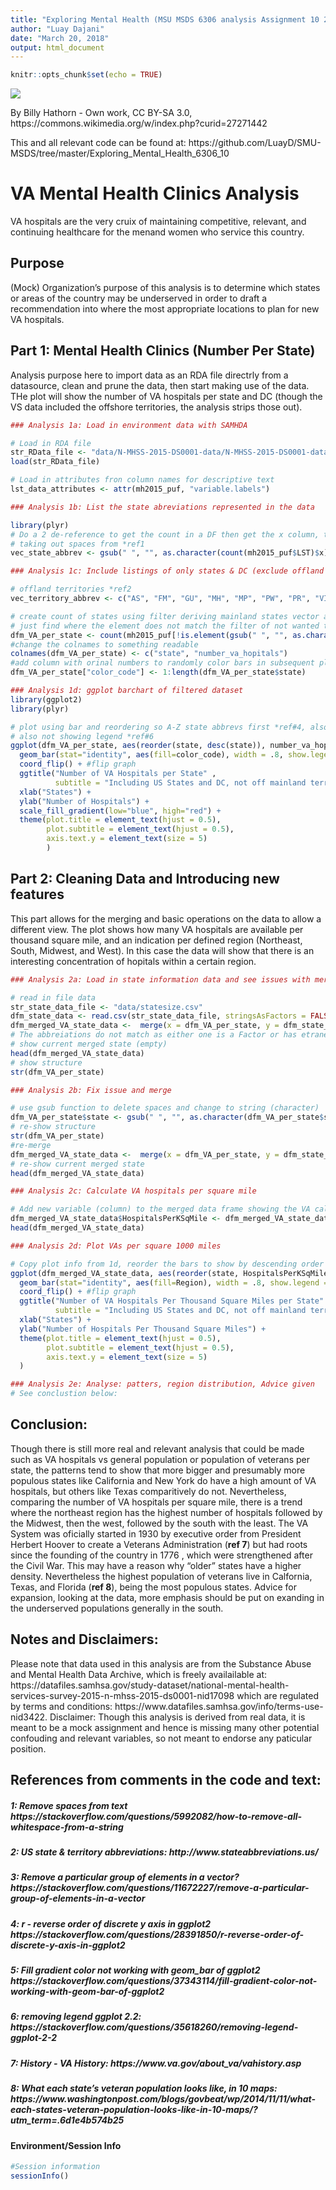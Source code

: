 ```yaml
---
title: "Exploring Mental Health (MSU MSDS 6306 analysis Assignment 10 201803)"
author: "Luay Dajani"
date: "March 20, 2018"
output: html_document
---
```


```r
knitr::opts_chunk$set(echo = TRUE)
```

![](images/400px-Audie_L._Murphy_VA_Hospital,_San_Antonio,_TX_IMG_7759-billy_hathorn.jpg)

By Billy Hathorn - Own work, CC BY-SA 3.0, https://commons.wikimedia.org/w/index.php?curid=27271442

This and all relevant code can be found at: https://github.com/LuayD/SMU-MSDS/tree/master/Exploring_Mental_Health_6306_10

# VA Mental Health Clinics Analysis

VA hospitals are the very cruix of maintaining competitive, relevant, and continuing healthcare for the menand women who service this country.

## Purpose 

(Mock) Organization's purpose of this analysis is to determine which states or areas of the country may be underserved in order to draft a recommendation into where the most appropriate locations to plan for new VA hospitals.


## Part 1: Mental Health Clinics (Number Per State)

Analysis purpose here to import data as an RDA file directrly from a datasource, clean and prune the data, then start making use of the data. THe plot will show the number of VA hospitals per state and DC (though the VS data included the offshore territories, the analysis strips those out).

```r
### Analysis 1a: Load in environment data with SAMHDA

# Load in RDA file
str_RData_file <- "data/N-MHSS-2015-DS0001-data/N-MHSS-2015-DS0001-data-r.rda"
load(str_RData_file)

# Load in attributes fron column names for descriptive text
lst_data_attributes <- attr(mh2015_puf, "variable.labels")

### Analysis 1b: List the state abreviations represented in the data

library(plyr)
# Do a 2 de-reference to get the count in a DF then get the x column, then cast factor to character then dlee spaces
# taking out spaces from *ref1
vec_state_abbrev <- gsub(" ", "", as.character(count(mh2015_puf$LST)$x))

### Analysis 1c: Include listings of only states & DC (exclude offland terriories) from initial DF

# offland territories *ref2
vec_territory_abbrev <- c("AS", "FM", "GU", "MH", "MP", "PW", "PR", "VI")

# create count of states using filter deriving mainland states vector and number of centers, 
# just find where the element does not match the filter of not wanted territories and use count *ref#3
dfm_VA_per_state <- count(mh2015_puf[!is.element(gsub(" ", "", as.character(mh2015_puf$LST)), vec_territory_abbrev),]$LST)
#change the colnames to something readable
colnames(dfm_VA_per_state) <- c("state", "number_va_hopitals")
#add column with orinal numbers to randomly color bars in subsequent plot
dfm_VA_per_state["color_code"] <- 1:length(dfm_VA_per_state$state)

### Analysis 1d: ggplot barchart of filtered dataset
library(ggplot2)
library(plyr)

# plot using bar and reordering so A-Z state abbrevs first *ref#4, also played with geor_bar colors *ref#5,
# also not showing legend *ref#6
ggplot(dfm_VA_per_state, aes(reorder(state, desc(state)), number_va_hopitals)) +
  geom_bar(stat="identity", aes(fill=color_code), width = .8, show.legend = FALSE) +
  coord_flip() + #flip graph
  ggtitle("Number of VA Hospitals per State" ,
          subtitle = "Including US States and DC, not off mainland territorries") +
  xlab("States") +
  ylab("Number of Hospitals") +
  scale_fill_gradient(low="blue", high="red") +
  theme(plot.title = element_text(hjust = 0.5), 
        plot.subtitle = element_text(hjust = 0.5),
        axis.text.y = element_text(size = 5)
        )
```

## Part 2: Cleaning Data and Introducing new features

This part allows for the merging and basic operations on the data to allow a different view.  The plot shows how many VA hospitals are available per thousand square mile, and an indication per defined region (Northeast, South, Midwest, and West).  In this case the data will show that there is an interesting concentration of hopitals within a certain region.

```r
### Analysis 2a: Load in state information data and see issues with merging

# read in file data
str_state_data_file <- "data/statesize.csv"
dfm_state_data <- read.csv(str_state_data_file, stringsAsFactors = FALSE)
dfm_merged_VA_state_data <-  merge(x = dfm_VA_per_state, y = dfm_state_data, by.x = "state", by.y = "Abbrev")
# The abbreiations do not match as either one is a Factor or has etraneous spaces.  Will clean that out and concert to string
# show current merged state (empty)
head(dfm_merged_VA_state_data)
# show structure
str(dfm_VA_per_state)

### Analysis 2b: Fix issue and merge

# use gsub function to delete spaces and change to string (character)
dfm_VA_per_state$state <- gsub(" ", "", as.character(dfm_VA_per_state$state))
# re-show structure
str(dfm_VA_per_state)
#re-merge
dfm_merged_VA_state_data <-  merge(x = dfm_VA_per_state, y = dfm_state_data, by.x = "state", by.y = "Abbrev")
# re-show current merged state
head(dfm_merged_VA_state_data)

### Analysis 2c: Calculate VA hospitals per square mile

# Add new variable (column) to the merged data frame showing the VA calculated hospitals per sq mile
dfm_merged_VA_state_data$HospitalsPerKSqMile <- dfm_merged_VA_state_data$number_va_hopitals / (dfm_merged_VA_state_data$SqMiles / 1000)
head(dfm_merged_VA_state_data)

### Analysis 2d: Plot VAs per square 1000 miles 

# Copy plot info from 1d, reorder the bars to show by descending order from top and fil per region
ggplot(dfm_merged_VA_state_data, aes(reorder(state, HospitalsPerKSqMile), HospitalsPerKSqMile)) +
  geom_bar(stat="identity", aes(fill=Region), width = .8, show.legend = TRUE) +
  coord_flip() + #flip graph
  ggtitle("Number of VA Hospitals Per Thousand Square Miles per State" ,
          subtitle = "Including US States and DC, not off mainland territorries") +
  xlab("States") +
  ylab("Number of Hospitals Per Thousand Square Miles") +
  theme(plot.title = element_text(hjust = 0.5), 
        plot.subtitle = element_text(hjust = 0.5),
        axis.text.y = element_text(size = 5)
  )

### Analysis 2e: Analyse: patters, region distribution, Advice given
# See conclustion below:
```

## Conclusion:

Though there is still more real and relevant analysis that could be made such as VA hospitals vs general population or population of veterans per state, the patterns tend to show that more bigger and presumably more populous states like California and New York do have a high amount of VA hospitals, but others like Texas comparitively do not.  Nevertheless, comparing the number of VA hospitals per square mile, there is a trend where the northeast region has the highest number of hospitals followed by the Midwest, then the west, followed by the south with the least.  The VA System was oficially started in 1930 by executive order from President Herbert Hoover to create a Veterans Administration (**ref 7**) but had roots since the founding of the country in 1776 , which were strengthened after the Civil War.  This may have a reason why "older" states have a higher density.  Nevertheless the highest population of veterans live in Calfornia, Texas, and Florida (**ref 8**), being the most populous states.  Advice for expansion, looking at the data, more emphasis should be put on exanding in the underserved populations generally in the south.

## Notes and Disclaimers: 

Please note that data used in this analysis are from the Substance Abuse and Mental Health Data Archive, which is freely availailable at: https://datafiles.samhsa.gov/study-dataset/national-mental-health-services-survey-2015-n-mhss-2015-ds0001-nid17098  which are regulated by terms and conditions: https://www.datafiles.samhsa.gov/info/terms-use-nid3422. Disclaimer: Though this analysis is derived from real data, it is meant to be a mock assignment and hence is missing many other potential confouding and relevant variables, so not meant to endorse any paticular position.

## References from comments in the code and text:

##### 1: Remove spaces from text https://stackoverflow.com/questions/5992082/how-to-remove-all-whitespace-from-a-string
##### 2: US state & territory abbreviations: http://www.stateabbreviations.us/
##### 3: Remove a particular group of elements in a vector? https://stackoverflow.com/questions/11672227/remove-a-particular-group-of-elements-in-a-vector
##### 4: r - reverse order of discrete y axis in ggplot2 https://stackoverflow.com/questions/28391850/r-reverse-order-of-discrete-y-axis-in-ggplot2
##### 5: Fill gradient color not working with geom_bar of ggplot2 https://stackoverflow.com/questions/37343114/fill-gradient-color-not-working-with-geom-bar-of-ggplot2
##### 6: removing legend ggplot 2.2: https://stackoverflow.com/questions/35618260/removing-legend-ggplot-2-2
##### 7: History - VA History: https://www.va.gov/about_va/vahistory.asp
##### 8: What each state’s veteran population looks like, in 10 maps: https://www.washingtonpost.com/blogs/govbeat/wp/2014/11/11/what-each-states-veteran-population-looks-like-in-10-maps/?utm_term=.6d1e4b574b25


#### Environment/Session Info

```r
#Session information
sessionInfo()
```
